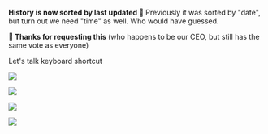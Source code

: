 
**History is now sorted by last updated 🥬**
Previously it was sorted by "date",
but turn out we need "time" as well.
Who would have guessed.

**🙇 Thanks <ReleaseUser name="chinh"/> for requesting this**
(who happens to be our CEO,
but still has the same vote as everyone)

<ReleaseBuild>
Let's talk keyboard shortcut

![](https://res.cloudinary.com/dltbv060k/image/upload/v1743866339/1_obbosy.png)

![](https://res.cloudinary.com/dltbv060k/image/upload/v1743866456/2_jbohwd.png)

![](https://res.cloudinary.com/dltbv060k/image/upload/v1743866325/3_eu6lqf.png)

![](https://res.cloudinary.com/dltbv060k/image/upload/v1743866459/4_agkjve.png)

</ReleaseBuild>
